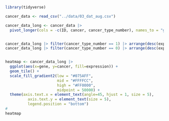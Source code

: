 ```r
library(tidyverse)
```


```r
cancer_data <- read_csv("../data/03_dat_aug.csv")
```

```r
cancer_data_long <- cancer_data |>
  pivot_longer(cols = -c(ID, cancer, cancer_type_number), names_to = "gene", values_to = "expression")


cancer_data_long |> filter(cancer_type_number == 1) |> arrange(desc(expression)) |> slice(1:25)
cancer_data_long |> filter(cancer_type_number == 0) |> arrange(desc(expression)) |> slice(1:25)


heatmap <- cancer_data_long |> 
  ggplot(aes(x=gene, y=cancer, fill=expression)) +
  geom_tile() +
  scale_fill_gradient2(low = "#075AFF",
                       mid = "#FFFFCC",
                       high = "#FF0000",
                       midpoint = 50000) +
  theme(axis.text.x = element_text(angle=45, hjust = 1, size = 5),
          axis.text.y = element_text(size = 5),
          legend.position = "bottom")
# 
heatmap

```

